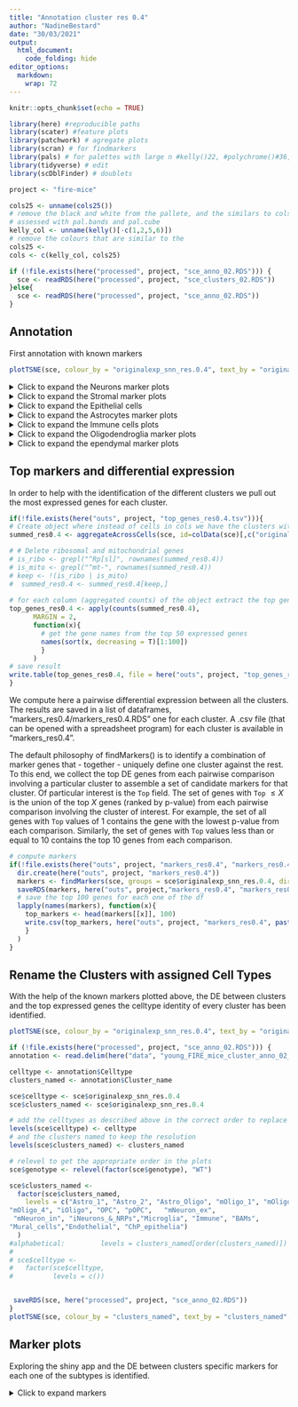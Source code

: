 ```yaml
---
title: "Annotation cluster res 0.4"
author: "NadineBestard"
date: "30/03/2021"
output:
  html_document:
    code_folding: hide
editor_options: 
  markdown: 
    wrap: 72
---
```


```r
knitr::opts_chunk$set(echo = TRUE)
```

```r
library(here) #reproducible paths
library(scater) #feature plots
library(patchwork) # agregate plots
library(scran) # for findmarkers
library(pals) # for palettes with large n #kelly()22, #polychrome()#36, cols
library(tidyverse) # edit 
library(scDblFinder) # doublets
```

```r
project <- "fire-mice"
```

```r
cols25 <- unname(cols25())
# remove the black and white from the pallete, and the similars to cols25
# assessed with pal.bands and pal.cube
kelly_col <- unname(kelly()[-c(1,2,5,6)])
# remove the colours that are similar to the 
cols25 <- 
cols <- c(kelly_col, cols25)
```

```r
if (!file.exists(here("processed", project, "sce_anno_02.RDS"))) {
  sce <- readRDS(here("processed", project, "sce_clusters_02.RDS"))
}else{
  sce <- readRDS(here("processed", project, "sce_anno_02.RDS"))
}
```

## Annotation

First annotation with known markers

```r
plotTSNE(sce, colour_by = "originalexp_snn_res.0.4", text_by = "originalexp_snn_res.0.4", force = 0) + scale_color_manual(values = cols)
```

<details>

<summary> Click to expand the Neurons marker plots </summary>

```r
#Neurons:
list_plots <- lapply(c("Snap25", "Stmn2", "Rbfox3", "Gabrb2"),
                     function(x)plotTSNE(sce, colour_by = x ))

wrap_plots(list_plots) +  plot_annotation(title = "Neurons")
```

```r
plotExpression(sce, features=c("Snap25", "Stmn2", "Rbfox3", "Gabrb2") ,
    x="originalexp_snn_res.0.4", colour_by = "originalexp_snn_res.0.4", ncol=1) +  scale_color_manual(values = cols)
```

```r
#Inhibitory neurons

list_plots <- lapply(c("Gad1", "Gad2", "Slc32a1", "Pvalb"),
                     function(x)plotTSNE(sce, colour_by = x ))
wrap_plots(list_plots) +  plot_annotation(title =  "Inhibitory Neurons")
```

```r
plotExpression(sce, features=c("Gad1", "Gad2", "Slc32a1", "Pvalb"),
    x="originalexp_snn_res.0.4", colour_by = "originalexp_snn_res.0.4", ncol=1) +  scale_color_manual(values = cols)
```

```r
# Excitatory neurons

list_plots <- lapply(c("Satb2", "Slc12a6", "Slc17a7"),
                     function(x)plotTSNE(sce, colour_by = x )) 
wrap_plots(list_plots) +  plot_annotation(title =  "Exitatory Neurons")
```

```r
plotExpression(sce, features=c("Satb2", "Slc12a6", "Slc17a7"),
    x="originalexp_snn_res.0.4", colour_by = "originalexp_snn_res.0.4", ncol=1) +  scale_color_manual(values = cols)
```

```r
# RBFOX3 (and other Granulate cell markers)
list_plots <- lapply(c("Cdh15", "Calb2", "Rbfox3", "Reln"),
function(x)plotTSNE(sce, colour_by = x )) 
wrap_plots(list_plots) +  plot_annotation(title =  "RBFO3+ Neurons")
```

```r
plotExpression(sce, features=c("Cdh15", "Calb2", "Rbfox3", "Reln"),
    x="originalexp_snn_res.0.4", colour_by = "originalexp_snn_res.0.4", ncol=1) +  scale_color_manual(values = cols)
```

</details>

<details>

<summary> Click to expand the Stromal marker plots </summary>

```r
#Stromal

list_plots <- lapply(c( "Lamb1" , 
                                     "Hspg2", 
                                     "Col4a1", 
                                     "Fn1", 
                                     "Lama2"),
            function(x) plotTSNE(sce, colour_by = x ))

wrap_plots(list_plots) +  plot_annotation(title =  "Stromal")
```

```r
plotExpression(sce, features=c( "Lamb1" , 
                                     "Hspg2", 
                                     "Col4a1", 
                                     "Fn1", 
                                     "Lama2"),
    x="originalexp_snn_res.0.4", colour_by = "originalexp_snn_res.0.4", ncol=1) +  scale_color_manual(values = cols)
```

```r
# Endothelial cells and pericytes

list_plots <- lapply(c( "Cldn5",   
                                     "Icam2",
                                     "Pdgfrb", 
                                     "Notch3", 
                                     "Vwf",
                                     "Flt1",
                                     "Mecom"),
                     function(x)plotTSNE(sce, colour_by = x ))
wrap_plots(list_plots) +  plot_annotation(title =  " Endothelial cells and pericytes")
```

```r
plotExpression(sce, features=c( "Cldn5",   
                                     "Icam2",
                                     "Pdgfrb", 
                                     "Notch3", 
                                     "Vwf",
                                     "Flt1",
                                     "Mecom"),
    x="originalexp_snn_res.0.4", colour_by = "originalexp_snn_res.0.4", ncol=1) +  scale_color_manual(values = cols)
```

</details>

<details>

<summary>Click to expand the Epithelial cells </summary>

```r
list_plots <- lapply(c("Ttr", "Kcnj13", "Krt18"),
                     function(x)plotTSNE(sce, colour_by = x ))
wrap_plots(list_plots) +  plot_annotation(title =  "Choroid plexus epithelial cells")
```

```r
plotExpression(sce, features=c("Ttr", "Kcnj13", "Krt18"),
    x="originalexp_snn_res.0.4", colour_by = "originalexp_snn_res.0.4", ncol=1) +  scale_color_manual(values = cols)
```

</details>

<details>

<summary> Click to expand the Astrocytes marker plots </summary>

```r
# Astrocytes

list_plots <- lapply(c("Gja1",
                                    "Aqp4", 
                                    "Glul", 
                                    "Sox9", 
                                    "Ndrg2", 
                                    "Gfap", 
                                    "Aldh1a1", 
                                    "Aldh1l1", 
                                    "Vim", 
                                    "Apoe", 
                                    "Fgfr3"),
                     function(x)plotTSNE(sce, colour_by = x ))
wrap_plots(list_plots) +  plot_annotation(title = "Astrocyte")
```

```r
plotExpression(sce, features=c("Gja1",
                                    "Aqp4", 
                                    "Glul", 
                                    "Sox9", 
                                    "Ndrg2", 
                                    "Gfap", 
                                    "Aldh1a1", 
                                    "Aldh1l1", 
                                    "Vim", 
                                    "Apoe", 
                                    "Fgfr3"),
    x="originalexp_snn_res.0.4", colour_by = "originalexp_snn_res.0.4", ncol=1) +  scale_color_manual(values = cols)
```

```r
#Astrocyte markers as described in Zeisel et al. 2018 in the mouse for telencephalon and non-telencephalon astrocytes

list_plots <- lapply(c( "Agt", 
                                     "Mfge8",  
                                     "Slc6a11",
                                     "Slc6a9", 
                                     "Gdf10",
                                     "Islr",
                                     "Gfap",
                                     "Aqp4")  ,
                     function(x)plotTSNE(sce, colour_by = x ))
wrap_plots(list_plots) +  plot_annotation(title = "Astrocyte mouse telecephalon")
```

</details>

<details>

<summary> Click to expand the Immune cells plots </summary>

```r
#Microglia and macrophages

list_plots <- lapply(c( "Cd74", 
                                     "Spi1", 
                                     "Mrc1", 
                                     "Tmem119", 
                                     "Cx3cr1", 
                                     "Aif1",
                                     "P2ry12",
                                     "C1qc",
                                     "C1qa"),
            function(x)plotTSNE(sce, colour_by = x )) 
wrap_plots(list_plots) +  plot_annotation(title = "Microglia and macrophages")
```

```r
plotExpression(sce, features=c( "Cd74", 
                                     "Spi1", 
                                     "Mrc1", 
                                     "Tmem119", 
                                     "Cx3cr1", 
                                     "Aif1",
                                     "P2ry12",
                                     "C1qc",
                                     "C1qa"),
    x="originalexp_snn_res.0.4", colour_by = "originalexp_snn_res.0.4", ncol=1) +  scale_color_manual(values = cols)
```

```r
# Border associated mcrophages
list_plots <- lapply(c( "Mrc1", "Ms4a7", "Apoe"),
            function(x)plotTSNE(sce, colour_by = x )) 
wrap_plots(list_plots) +  plot_annotation(title = "Border associated macrophages")
```

```r
plotExpression(sce, features=c( "Mrc1", "Ms4a7", "Apoe"),
    x="originalexp_snn_res.0.4", colour_by = "originalexp_snn_res.0.4", ncol=1) +  scale_color_manual(values = cols)
```

```r
# Immune cells 
list_plots <- lapply(c( 
  # Tcells
  "Cd3e", 
  # Bcells
  "Cd19", 
  # Natural killer
  "Klrb1c", "Cd209a", 
  # all immune cells (CD45)
  "Ptprc"),
            function(x)plotTSNE(sce, 
                                colour_by = x ,
                                point_alpha=0.3,
                                point_size = 0.5)) 
wrap_plots(list_plots) +  plot_annotation(title = "Immune cells")
```

```r
plotExpression(sce, features=c( 
  # Tcells
  "Cd3e", 
  # Bcells
  "Cd19", 
  # Natural killer
  "Klrb1c", "Cd209a", 
  # all immune cells (CD45)
  "Ptprc"),
    x="originalexp_snn_res.0.4", colour_by = "originalexp_snn_res.0.4", ncol=1) +  scale_color_manual(values = cols)
```

```r
#monocybes/neutrophils
list_plots <- lapply(c( 
  # monocytes
  "S100a9",
  #neutrophils # i deleted ly6g bcause not present
   "Camp"),
            function(x)plotTSNE(sce, 
                                colour_by = x ,
                                point_alpha=0.3,
                                point_size = 0.5)) 
wrap_plots(list_plots) +  plot_annotation(title = "Monocytes and Neutorphils cells")
```

```r
plotExpression(sce, features=c( 
   # monocytes
  "S100a9",
  #neutrophils
   "Camp"),
    x="originalexp_snn_res.0.4", colour_by = "originalexp_snn_res.0.4", ncol=1) +  scale_color_manual(values = cols)
```

</details>

<details>

<summary> Click to expand the Oligodendroglia marker plots </summary>

```r
#OPCs

list_plots <- lapply(c("Pdgfra", 
                                    "Cspg4", 
                                    "Gpr17", 
                                    "Ptprz1",
                                    "Olig1", 
                                    "Olig2", 
                                    "Pcdh15", 
                                    "Ptgds",
                                    "Bcan"),
            function(x)plotTSNE(sce, colour_by = x )) 
wrap_plots(list_plots) +  plot_annotation(title = "OPCS")
```

```r
plotExpression(sce, features=c("Pdgfra", 
                                    "Cspg4", 
                                    "Gpr17", 
                                    "Ptprz1",
                                    "Olig1", 
                                    "Olig2", 
                                    "Pcdh15", 
                                    "Ptgds",
                                    "Bcan"),
    x="originalexp_snn_res.0.4", colour_by = "originalexp_snn_res.0.4", ncol=1) +  scale_color_manual(values = cols)
```

```r
#Oligodendrocytes

list_plots <- lapply(c("Plp1", 
                                    "Cnp", 
                                    "Mag", 
                                    "Mog", 
                                    "Mobp", 
                                    "Mbp", 
                                    "Sox10" ), 
            function(x)plotTSNE(sce, colour_by = x ))
wrap_plots(list_plots) +  plot_annotation(title =  "Oligodendrocytes")
```

```r
plotExpression(sce, features=c("Plp1", 
                                    "Cnp", 
                                    "Mag", 
                                    "Mog", 
                                    "Mobp", 
                                    "Mbp", 
                                    "Sox10" ),
    x="originalexp_snn_res.0.4", colour_by = "originalexp_snn_res.0.4", ncol=1) +  scale_color_manual(values = cols)
```

</details>

<details>

<summary> Click to expand the ependymal marker plots </summary>

```r
list_plots <- lapply(c("Vit", "Sox9", "Dynlrb2", "Ccdc153", "Rsph1", "Tm4sf1", "Pcp4l1", "Pcp4", "Hspa2", "Cd24a", "Mt2", "Chchd10"), 
           function(x)plotTSNE(sce, colour_by = x )) 
wrap_plots(list_plots) +  plot_annotation(title =  "Ependymal")

```

</details>

## Top markers and differential expression

In order to help with the identification of the different clusters we
pull out the most expressed genes for each cluster.

```r
if(!file.exists(here("outs", project, "top_genes_res0.4.tsv"))){
# Create object where instead of cells in cols we have the clusters with counts aggregated
summed_res0.4 <- aggregateAcrossCells(sce, id=colData(sce)[,c("originalexp_snn_res.0.4")])

# # Delete ribosomal and mitochondrial genes
# is_ribo <- grepl("^Rp[sl]", rownames(summed_res0.4))
# is_mito <- grepl("^mt-", rownames(summed_res0.4))
# keep <- !(is_ribo | is_mito)
#  summed_res0.4 <- summed_res0.4[keep,]
 
# for each column (aggregated counts) of the object extract the top genes
top_genes_res0.4 <- apply(counts(summed_res0.4), 
      MARGIN = 2,
      function(x){
        # get the gene names from the top 50 expressed genes
        names(sort(x, decreasing = T)[1:100])
        }
      )
# save result
write.table(top_genes_res0.4, file = here("outs", project, "top_genes_res0.4.tsv"), sep = "\t", quote = FALSE, col.names = TRUE, row.names = FALSE)
}
```

We compute here a pairwise differential expression between all the
clusters. The results are saved in a list of dataframes,
"markers_res0.4/markers_res0.4.RDS" one for each cluster. A .csv file
(that can be opened with a spreadsheet program) for each cluster is
available in "markers_res0.4".

The default philosophy of findMarkers() is to identify a combination of
marker genes that - together - uniquely define one cluster against the
rest. To this end, we collect the top DE genes from each pairwise
comparison involving a particular cluster to assemble a set of candidate
markers for that cluster. Of particular interest is the `Top` field. The
set of genes with `Top` $≤X$ is the union of the top $X$ genes (ranked
by p-value) from each pairwise comparison involving the cluster of
interest. For example, the set of all genes with `Top` values of 1
contains the gene with the lowest p-value from each comparison.
Similarly, the set of genes with `Top` values less than or equal to 10
contains the top 10 genes from each comparison.

```r
# compute markers
if(!file.exists(here("outs", project, "markers_res0.4", "markers_res0.4.RDS"))){
  dir.create(here("outs", project, "markers_res0.4"))
  markers <- findMarkers(sce, groups = sce$originalexp_snn_res.0.4, direction="up", lfc=1)
  saveRDS(markers, here("outs", project,"markers_res0.4", "markers_res0.4.RDS"))
  # save the top 100 genes for each one of the df
  lapply(names(markers), function(x){
    top_markers <- head(markers[[x]], 100)
    write.csv(top_markers, here("outs", project, "markers_res0.4", paste0("top_markers_", x, "_res0.4.csv")), quote = FALSE)
    }
  )
}
```

## Rename the Clusters with assigned Cell Types

With the help of the known markers plotted above, the DE between
clusters and the top expressed genes the celltype identity of every
cluster has been identified.

```r
plotTSNE(sce, colour_by = "originalexp_snn_res.0.4", text_by = "originalexp_snn_res.0.4", force = 0) + scale_color_manual(values = cols)
```

```r
if (!file.exists(here("processed", project, "sce_anno_02.RDS"))) {
annotation <- read.delim(here("data", "young_FIRE_mice_cluster_anno_02_res.0.4.tsv"))

celltype <- annotation$Celltype
clusters_named <- annotation$Cluster_name

sce$celltype <- sce$originalexp_snn_res.0.4 
sce$clusters_named <- sce$originalexp_snn_res.0.4

# add the celltypes as described above in the correct order to replace the levels.
levels(sce$celltype) <- celltype
# and the clusters named to keep the resolution
levels(sce$clusters_named) <- clusters_named

# relevel to get the appropriate order in the plots
sce$genotype <- relevel(factor(sce$genotype), "WT")

sce$clusters_named <-
  factor(sce$clusters_named,
    levels = c("Astro_1", "Astro_2", "Astro_Oligo", "mOligo_1", "mOligo_2", "mOligo_3", 
"mOligo_4", "iOligo", "OPC", "pOPC",   "mNeuron_ex",  
 "mNeuron_in", "iNeurons_&_NRPs","Microglia", "Immune", "BAMs",
"Mural_cells","Endothelial", "ChP_epithelia")
  )
#alphabetical:         levels = clusters_named[order(clusters_named)])
# 
# sce$celltype <- 
#   factor(sce$celltype, 
#          levels = c())


 saveRDS(sce, here("processed", project, "sce_anno_02.RDS"))
}
plotTSNE(sce, colour_by = "clusters_named", text_by = "clusters_named", text_size = 3, force = 1) + scale_color_manual(values = cols)
```

## Marker plots

Exploring the shiny app and the DE between clusters specific markers for
each one of the subtypes is identified.

<details>

<summary>Click to expand markers</summary>


```r
annotation <- read.delim(here("data", "young_data_cluster_names_anno_02_res03.tsv"))

annotation$Cluster_name <-
  factor(annotation$Cluster_name,
    levels = c(
      "Astrocyte_1", "Astrocyte_2", "Oligo-Astrocyte", "Oligo_1", "Oligo_2", "OPC_1", "OPC-Astrocyte", "OPC-Oligo", "OPC_2", "iOligo", "mNeuron-Oligo", "mNeuron-OPC", "mNeuron_1", "mNeuron_2", "iNeuron&NRP", "Immune", "Microglia", "Oligo-Microglia", "Microglia-Astrocyte", "Microglia-iOligo", "Endothelial", "Mural_cells", "ChP_epithelia", "OEG"
    )
  )

# create list of all markers ( cell level and subcluster level)
annotation <- annotation %>%
  arrange(Cluster_name) %>%
  unite(col = "markers", c("Celltype_marker", "Subcluster_marker"), sep = ",", remove = FALSE, na.rm = TRUE)
markers <- annotation$markers %>%
  #divide the comma-separated markers as different markers
  strsplit(",") %>% unlist() %>%
  unique()

plotExpression(sce,
  features = markers,
  x = "clusters_named", colour_by = "clusters_named", ncol = 1, scales = "free_y"
) +
  scale_color_manual(values = cols) + theme(axis.text.x = element_text(angle = 45, hjust = 1, vjust = 1))

```



```r
plotTSNE(sce, colour_by = "clusters_named", text_by = "clusters_named", text_size = 3, force = 1) + scale_color_manual(values = cols)
```



## Session Info

<details>

<summary> Click to expand </summary>

```r
sessionInfo()
```

</details>
